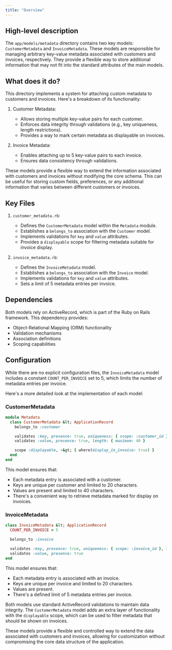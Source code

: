 ```yaml
---
title: "Overview"
---
```


## High-level description
The `app/models/metadata` directory contains two key models: `CustomerMetadata` and `InvoiceMetadata`. These models are responsible for managing arbitrary key-value metadata associated with customers and invoices, respectively. They provide a flexible way to store additional information that may not fit into the standard attributes of the main models.

## What does it do?
This directory implements a system for attaching custom metadata to customers and invoices. Here's a breakdown of its functionality:

1. Customer Metadata:
   - Allows storing multiple key-value pairs for each customer.
   - Enforces data integrity through validations (e.g., key uniqueness, length restrictions).
   - Provides a way to mark certain metadata as displayable on invoices.

2. Invoice Metadata:
   - Enables attaching up to 5 key-value pairs to each invoice.
   - Ensures data consistency through validations.

These models provide a flexible way to extend the information associated with customers and invoices without modifying the core schema. This can be useful for storing custom fields, preferences, or any additional information that varies between different customers or invoices.

## Key Files

1. `customer_metadata.rb`:
   - Defines the `CustomerMetadata` model within the `Metadata` module.
   - Establishes a `belongs_to` association with the `Customer` model.
   - Implements validations for `key` and `value` attributes.
   - Provides a `displayable` scope for filtering metadata suitable for invoice display.

2. `invoice_metadata.rb`:
   - Defines the `InvoiceMetadata` model.
   - Establishes a `belongs_to` association with the `Invoice` model.
   - Implements validations for `key` and `value` attributes.
   - Sets a limit of 5 metadata entries per invoice.

## Dependencies
Both models rely on ActiveRecord, which is part of the Ruby on Rails framework. This dependency provides:
- Object-Relational Mapping (ORM) functionality
- Validation mechanisms
- Association definitions
- Scoping capabilities

## Configuration
While there are no explicit configuration files, the `InvoiceMetadata` model includes a constant `COUNT_PER_INVOICE` set to 5, which limits the number of metadata entries per invoice.

Here's a more detailed look at the implementation of each model:

### CustomerMetadata

```ruby
module Metadata
  class CustomerMetadata &lt; ApplicationRecord
    belongs_to :customer

    validates :key, presence: true, uniqueness: { scope: :customer_id }, length: { maximum: 20 }
    validates :value, presence: true, length: { maximum: 40 }

    scope :displayable, -&gt; { where(display_in_invoice: true) }
  end
end
```

This model ensures that:
- Each metadata entry is associated with a customer.
- Keys are unique per customer and limited to 20 characters.
- Values are present and limited to 40 characters.
- There's a convenient way to retrieve metadata marked for display on invoices.

### InvoiceMetadata

```ruby
class InvoiceMetadata &lt; ApplicationRecord
  COUNT_PER_INVOICE = 5

  belongs_to :invoice

  validates :key, presence: true, uniqueness: { scope: :invoice_id }, length: { maximum: 20 }
  validates :value, presence: true
end
```

This model ensures that:
- Each metadata entry is associated with an invoice.
- Keys are unique per invoice and limited to 20 characters.
- Values are present.
- There's a defined limit of 5 metadata entries per invoice.

Both models use standard ActiveRecord validations to maintain data integrity. The `CustomerMetadata` model adds an extra layer of functionality with the `displayable` scope, which can be used to filter metadata that should be shown on invoices.

These models provide a flexible and controlled way to extend the data associated with customers and invoices, allowing for customization without compromising the core data structure of the application.